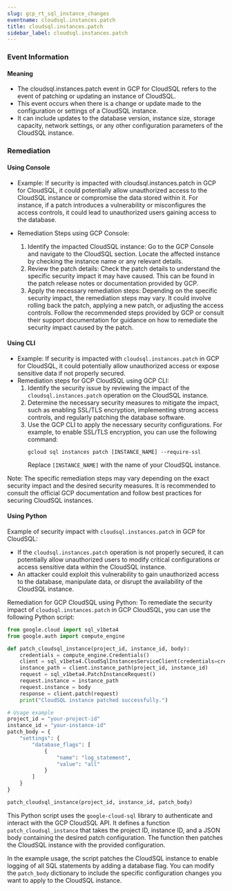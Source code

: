 ```yaml
--- 
slug: gcp_rt_sql_instance_changes
eventname: cloudsql.instances.patch
title: cloudsql.instances.patch
sidebar_label: cloudsql.instances.patch
---
```

                       
### Event Information

#### Meaning

- The cloudsql.instances.patch event in GCP for CloudSQL refers to the event of patching or updating an instance of CloudSQL.
- This event occurs when there is a change or update made to the configuration or settings of a CloudSQL instance.
- It can include updates to the database version, instance size, storage capacity, network settings, or any other configuration parameters of the CloudSQL instance.

### Remediation

#### Using Console

- Example: If security is impacted with cloudsql.instances.patch in GCP for CloudSQL, it could potentially allow unauthorized access to the CloudSQL instance or compromise the data stored within it. For instance, if a patch introduces a vulnerability or misconfigures the access controls, it could lead to unauthorized users gaining access to the database.

- Remediation Steps using GCP Console:
  1. Identify the impacted CloudSQL instance: Go to the GCP Console and navigate to the CloudSQL section. Locate the affected instance by checking the instance name or any relevant details.
  2. Review the patch details: Check the patch details to understand the specific security impact it may have caused. This can be found in the patch release notes or documentation provided by GCP.
  3. Apply the necessary remediation steps: Depending on the specific security impact, the remediation steps may vary. It could involve rolling back the patch, applying a new patch, or adjusting the access controls. Follow the recommended steps provided by GCP or consult their support documentation for guidance on how to remediate the security impact caused by the patch.

#### Using CLI

- Example: If security is impacted with `cloudsql.instances.patch` in GCP for CloudSQL, it could potentially allow unauthorized access or expose sensitive data if not properly secured.
- Remediation steps for GCP CloudSQL using GCP CLI:
  1. Identify the security issue by reviewing the impact of the `cloudsql.instances.patch` operation on the CloudSQL instance.
  2. Determine the necessary security measures to mitigate the impact, such as enabling SSL/TLS encryption, implementing strong access controls, and regularly patching the database software.
  3. Use the GCP CLI to apply the necessary security configurations. For example, to enable SSL/TLS encryption, you can use the following command:
     ```
     gcloud sql instances patch [INSTANCE_NAME] --require-ssl
     ```
     Replace `[INSTANCE_NAME]` with the name of your CloudSQL instance.

Note: The specific remediation steps may vary depending on the exact security impact and the desired security measures. It is recommended to consult the official GCP documentation and follow best practices for securing CloudSQL instances.

#### Using Python

Example of security impact with `cloudsql.instances.patch` in GCP for CloudSQL:
- If the `cloudsql.instances.patch` operation is not properly secured, it can potentially allow unauthorized users to modify critical configurations or access sensitive data within the CloudSQL instance.
- An attacker could exploit this vulnerability to gain unauthorized access to the database, manipulate data, or disrupt the availability of the CloudSQL instance.

Remediation for GCP CloudSQL using Python:
To remediate the security impact of `cloudsql.instances.patch` in GCP CloudSQL, you can use the following Python script:

```python
from google.cloud import sql_v1beta4
from google.auth import compute_engine

def patch_cloudsql_instance(project_id, instance_id, body):
    credentials = compute_engine.Credentials()
    client = sql_v1beta4.CloudSqlInstancesServiceClient(credentials=credentials)
    instance_path = client.instance_path(project_id, instance_id)
    request = sql_v1beta4.PatchInstanceRequest()
    request.instance = instance_path
    request.instance = body
    response = client.patch(request)
    print("CloudSQL instance patched successfully.")

# Usage example
project_id = "your-project-id"
instance_id = "your-instance-id"
patch_body = {
    "settings": {
        "database_flags": [
            {
                "name": "log_statement",
                "value": "all"
            }
        ]
    }
}

patch_cloudsql_instance(project_id, instance_id, patch_body)
```

This Python script uses the `google-cloud-sql` library to authenticate and interact with the GCP CloudSQL API. It defines a function `patch_cloudsql_instance` that takes the project ID, instance ID, and a JSON body containing the desired patch configuration. The function then patches the CloudSQL instance with the provided configuration.

In the example usage, the script patches the CloudSQL instance to enable logging of all SQL statements by adding a database flag. You can modify the `patch_body` dictionary to include the specific configuration changes you want to apply to the CloudSQL instance.


 